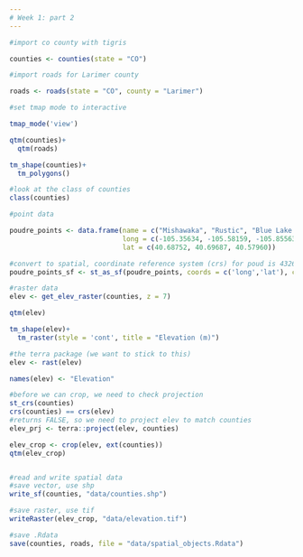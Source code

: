 ```yaml
---
# Week 1: part 2
---
```

```r
#import co county with tigris

counties <- counties(state = "CO")

#import roads for Larimer county

roads <- roads(state = "CO", county = "Larimer")

#set tmap mode to interactive

tmap_mode('view')

qtm(counties)+
  qtm(roads)

tm_shape(counties)+
  tm_polygons()

#look at the class of counties
class(counties)

#point data

poudre_points <- data.frame(name = c("Mishawaka", "Rustic", "Blue Lake Trailhead"),
                            long = c(-105.35634, -105.58159, -105.85563), 
                            lat = c(40.68752, 40.69687, 40.57960))

#convert to spatial, coordinate reference system (crs) for poud is 4326
poudre_points_sf <- st_as_sf(poudre_points, coords = c('long','lat'), crs = 4326)

#raster data
elev <- get_elev_raster(counties, z = 7)

qtm(elev)

tm_shape(elev)+
  tm_raster(style = 'cont', title = "Elevation (m)")

#the terra package (we want to stick to this)
elev <- rast(elev)

names(elev) <- "Elevation"

#before we can crop, we need to check projection
st_crs(counties)
crs(counties) == crs(elev)
#returns FALSE, so we need to project elev to match counties
elev_prj <- terra::project(elev, counties)

elev_crop <- crop(elev, ext(counties))
qtm(elev_crop)


#read and write spatial data
#save vector, use shp
write_sf(counties, "data/counties.shp")

#save raster, use tif
writeRaster(elev_crop, "data/elevation.tif")

#save .Rdata
save(counties, roads, file = "data/spatial_objects.Rdata")



```

